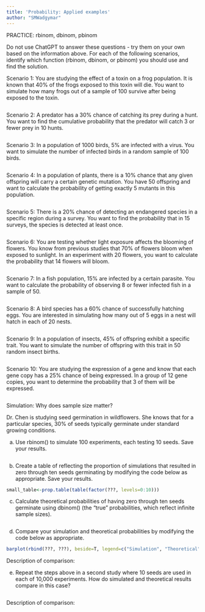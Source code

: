 ```yaml
---
title: 'Probability: Applied examples'
author: "SMWadgymar"
---
```



PRACTICE: rbinom, dbinom, pbinom

Do not use ChatGPT to answer these questions - try them on your own based on the information above. For each of the following scenarios, identify which function (rbinom, dbinom, or pbinom) you should use and find the solution.

Scenario 1: You are studying the effect of a toxin on a frog population. It is known that 40% of the frogs exposed to this toxin will die. You want to simulate how many frogs out of a sample of 100 survive after being exposed to the toxin.

```r

```


Scenario 2: A predator has a 30% chance of catching its prey during a hunt. You want to find the cumulative probability that the predator will catch 3 or fewer prey in 10 hunts.

```r

```

Scenario 3: In a population of 1000 birds, 5% are infected with a virus. You want to simulate the number of infected birds in a random sample of 100 birds.

```r

```


Scenario 4: In a population of plants, there is a 10% chance that any given offspring will carry a certain genetic mutation. You have 50 offspring and want to calculate the probability of getting exactly 5 mutants in this population.

```r

```


Scenario 5: There is a 20% chance of detecting an endangered species in a specific region during a survey. You want to find the probability that in 15 surveys, the species is detected at least once.

```r

```


Scenario 6: You are testing whether light exposure affects the blooming of flowers. You know from previous studies that 70% of flowers bloom when exposed to sunlight. In an experiment with 20 flowers, you want to calculate the probability that 14 flowers will bloom.

```r

```


Scenario 7: In a fish population, 15% are infected by a certain parasite. You want to calculate the probability of observing 8 or fewer infected fish in a sample of 50.

```r

```


Scenario 8: A bird species has a 60% chance of successfully hatching eggs. You are interested in simulating how many out of 5 eggs in a nest will hatch in each of 20 nests.

```r

```


Scenario 9: In a population of insects, 45% of offspring exhibit a specific trait. You want to simulate the number of offspring with this trait in 50 random insect births.

```r

```


Scenario 10: You are studying the expression of a gene and know that each gene copy has a 25% chance of being expressed. In a group of 12 gene copies, you want to determine the probability that 3 of them will be expressed.

```r

```




Simulation: Why does sample size matter?

Dr. Chen is studying seed germination in wildflowers. She knows that for a particular species, 30% of seeds typically germinate under standard growing conditions.

a) Use rbinom() to simulate 100 experiments, each testing 10 seeds. Save your results.

```r

```


b) Create a table of reflecting the proportion of simulations that resulted in zero through ten seeds germinating by modifying the code below as appropriate. Save your results.

```r
small_table<-prop.table(table(factor(???, levels=0:10)))
```


c) Calculate theoretical probabilities of having zero through ten seeds germinate using dbinom() (the "true" probabilities, which reflect infinite sample sizes).

```r

```

d) Compare your simulation and theoretical probabilities by modifying the code below as appropriate.

```r
barplot(rbind(???, ???), beside=T, legend=c("Simulation", "Theoretical"), xlab="Number of germinated seeds")
```

Description of comparison: 


e) Repeat the steps above in a second study where 10 seeds are used in each of 10,000 experiments. How do simulated and theoretical results compare in this case?

```r

```

Description of comparison: 
